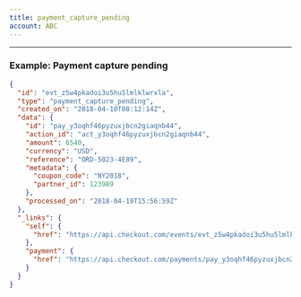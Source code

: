 ```yaml
---
title: payment_capture_pending
account: ABC
---
```


---

### Example: Payment capture pending

```json
{
  "id": "evt_z5w4pkadoi3u5hu5lmlklwrxla",
  "type": "payment_capture_pending",
  "created_on": "2018-04-10T08:12:14Z",
  "data": {
    "id": "pay_y3oqhf46pyzuxjbcn2giaqnb44",
    "action_id": "act_y3oqhf46pyzuxjbcn2giaqnb44",
    "amount": 6540,
    "currency": "USD",
    "reference": "ORD-5023-4E89",
    "metadata": {
      "coupon_code": "NY2018",
      "partner_id": 123989
    },
    "processed_on": "2018-04-19T15:56:59Z"
  },
  "_links": {
    "self": {
      "href": "https://api.checkout.com/events/evt_z5w4pkadoi3u5hu5lmlklwrxla"
    },
    "payment": {
      "href": "https://api.checkout.com/payments/pay_y3oqhf46pyzuxjbcn2giaqnb44"
    }
  }
}
```



